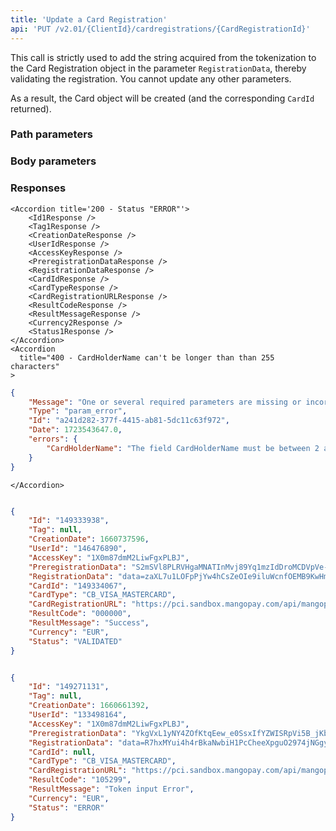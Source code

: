 ```yaml
---
title: 'Update a Card Registration'  
api: 'PUT /v2.01/{ClientId}/cardregistrations/{CardRegistrationId}'  
---
```




This call is strictly used to add the string acquired from the tokenization to the Card Registration object in the parameter `RegistrationData`, thereby validating the registration. You cannot update any other parameters.  

As a result, the Card object will be created (and the corresponding `CardId` returned).  

### Path parameters  

<CardRegistrationId />  

### Body parameters  

<RegistrationData />

<CardHolderName />

### Responses  

<AccordionGroup>
    <Accordion title='200 - Status "VALIDATED"'>  
        <Id1Response />  
        <Tag1Response />  
        <CreationDateResponse />  
        <UserIdResponse />  
        <AccessKeyResponse />  
        <PreregistrationDataResponse />  
        <RegistrationDataResponse />  
        <CardIdResponse />  
        <CardType1Response />  
        <CardRegistrationURLResponse />  
        <ResultCodeResponse />  
        <ResultMessageResponse />  
        <Currency2Response />  
        <Status1Response />
    </Accordion>

    <Accordion title='200 - Status "ERROR"'>  
        <Id1Response />  
        <Tag1Response />  
        <CreationDateResponse />  
        <UserIdResponse />  
        <AccessKeyResponse />  
        <PreregistrationDataResponse />  
        <RegistrationDataResponse />  
        <CardIdResponse />  
        <CardTypeResponse />  
        <CardRegistrationURLResponse />  
        <ResultCodeResponse />  
        <ResultMessageResponse />  
        <Currency2Response />  
        <Status1Response />
    </Accordion>
    <Accordion
      title="400 - CardHolderName can't be longer than than 255 characters"
    >
````json
{
    "Message": "One or several required parameters are missing or incorrect. An incorrect resource ID also raises this kind of error.",
    "Type": "param_error",
    "Id": "a241d282-377f-4415-ab81-5dc11c63f972",
    "Date": 1723543647.0,
    "errors": {
        "CardHolderName": "The field CardHolderName must be between 2 and 255 characters long."
    }
}
````

    </Accordion>
</AccordionGroup>  

<ResponseExample>  

```json 200 - Status "VALIDATED"  

{
    "Id": "149333938",
    "Tag": null,
    "CreationDate": 1660737596,
    "UserId": "146476890",
    "AccessKey": "1X0m87dmM2LiwFgxPLBJ",
    "PreregistrationData": "S2mSVl8PLRVHgaMNATInMvj89Yq1mzIdDroMCDVpVe-N9s6Jm9QuXkzNk96K5-2o2ddFLVXdicolcUIkv_kKEA",
    "RegistrationData": "data=zaXL7u1LOFpPjYw4hCsZeOIe9iluWcnfOEMB9KwHmn1ObTIh_ICCIiYsaNfm8D8bnN1aM1h9ItsXjO_wR1mQydOmh-vDtkQob6nZTfk7FnIRxnHaHISav5XNqKU6GZ15KveYnfvMjBj-cRtzFqRcCA",
    "CardId": "149334067",
    "CardType": "CB_VISA_MASTERCARD",
    "CardRegistrationURL": "https://pci.sandbox.mangopay.com/api/mangopay/vault/tokenize/eyJjbGllbnQiOiJjbGllbnRJZCIsInRva2VuIjoidW5xaXVlVG9rZW4ifQ==",
    "ResultCode": "000000",
    "ResultMessage": "Success",
    "Currency": "EUR",
    "Status": "VALIDATED"
}  
 ```  

```json 200 - Status "ERROR"   

{
    "Id": "149271131",
    "Tag": null,
    "CreationDate": 1660661392,
    "UserId": "133498164",
    "AccessKey": "1X0m87dmM2LiwFgxPLBJ",
    "PreregistrationData": "YkgVxL1yNY4ZOfKtqEew_e0SsxIfYZWISRpVi5B_jKboe08cd0V_NE-iZ891ehPx2ddFLVXdicolcUIkv_kKEA",
    "RegistrationData": "data=R7hxMYui4h4rBkaNwbiH1PcCheeXpguO2974jNGgynAVfsmychzXX2Wj-MoseJpnl8C1taMnTBqWmjbSWmgMQNE2bMetrwzREAFpp6SMaYi3vFHtOVUf5ZCUjtEbhayaNx0xgKTVnyDj15oG8jR88g",
    "CardId": null,
    "CardType": "CB_VISA_MASTERCARD",
    "CardRegistrationURL": "https://pci.sandbox.mangopay.com/api/mangopay/vault/tokenize/eyJjbGllbnQiOiJjbGllbnRJZCIsInRva2VuIjoidW5xaXVlVG9rZW4ifQ==",
    "ResultCode": "105299",
    "ResultMessage": "Token input Error",
    "Currency": "EUR",
    "Status": "ERROR"
}  
 ```  

</ResponseExample>  

<RequestExample>  
    <RestUpdateCardRegistration />
    <PhpUpdateCardRegistration />
    <NodeUpdateCardRegistration />
    <RubyUpdateCardRegistration />
    <JavaUpdateCardRegistration />
    <PythonUpdateCardRegistration />
</RequestExample>